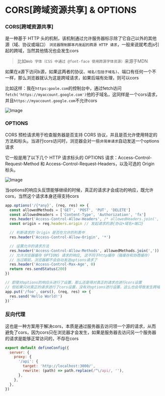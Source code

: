 # CORS[跨域资源共享] & OPTIONS

### CORS[跨域资源共享]

是一种基于 HTTP 头的机制，该机制通过允许服务器标示除了它自己以外的其他源（域、协议或端口）
`浏览器限制脚本内发起的跨源 HTTP 请求`，一般来说就考虑js引起的跨域，当然其他情况也会发生cors

> 比如`Web 字体（CSS 中通过 @font-face 使用跨源字体资源）`来源于MDN

如果在a源下访问b源，如果这两者的协议、`域名(包括子域名)`、端口有任何一个不一样，那么浏览器就认为这是跨域请求，如果后端有处理，则可以cors

比如这样：我在`https:goole.com`的控制台中，通过fetch访问`fetch('https://myaccount.google.com')`他的子域名，这同样是一个cors请求，并且`https://myaccount.google.com`不允许cors

![Image](https://github.com/user-attachments/assets/2b62109e-5bf0-457a-a0d2-4c92fd352f34)

### OPTIONS

CORS 预检请求用于检查服务器是否支持 CORS 协议，并且是否允许使用特定的方法和标头。当进行cors访问时，浏览器会对一些`非简单请求`自动发送一个options请求

它一般是用了以下几个 HTTP 请求标头的 OPTIONS 请求：Access-Control-Request-Method 和 Access-Control-Request-Headers，以及可选的 Origin 标头。

![Image](https://github.com/user-attachments/assets/9cf57bd4-24da-4a9f-9ed0-5b2acf39078e)

当options的响应头反馈能够继续的时候，真正的请求才会成功的响应，既允许cors，当然这个请求本身还得支持cors

```js
app.options('/{*any}', (req, res) => {
  const allowedMethods = ['GET', 'POST', 'PUT', 'DELETE']
  const allowedHeaders = ['Content-Type', 'Authorization', 'fx']
  res.header('Access-Control-Allow-Headers', /* allowedHeaders.join(',') */ '*')
  const origin = req.headers.origin // 发起请求的源{协议+域名+端口}

  // 判断请求的 Origin 是否在允许的列表中
  res.header('Access-Control-Allow-Origin', '*')

  // 设置允许的请求方法
  res.header('Access-Control-Allow-Methods', allowedMethods.join(','))
  // 允许浏览器缓存 OPTIONS 请求的响应, 这不同于http缓存（强缓存和协商缓存）
  // 当过期前，浏览器都不会自动发送options请求了
  res.header('Access-Control-Max-Age', 0)
  return res.sendStatus(200)
})

// 即使对options的响应头进行了设置，那么还是得对真正的请求也进行cors设置
// 但如果只对真正的请求进行了cors设置，没有对options进行设置，这么也会导致发生跨域错误
app.put('/foo', cors(), (req, res) => {
  res.send('Hello World!')
})``
```

### 反向代理

这也是一种方案用于解决cors，本质是通过服务器去访问领一个源的请求，从而避免了cors，因为cors只在浏览器才会发生，如果是服务器去访问另一个服务器的请求是能够正常访问的，不存在cors

```js filename=vite.config.js
export default defineConfig({
  server: {
    proxy: {
      '/api': {
        target: 'http://localhost:3000/',
        rewrite: (path) => path.replace(/^\/api/, ''),
      },
    },
  },
})
```

